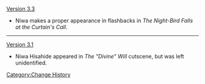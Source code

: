 [[Version 3.3]]
* Niwa makes a proper appearance in flashbacks in ''The Night-Bird Falls at the Curtain's Call''.
----
[[Version 3.1]]
* Niwa Hisahide appeared in ''The "Divine" Will'' cutscene, but was left unidentified.
<noinclude>[[Category:Change History]]</noinclude>
